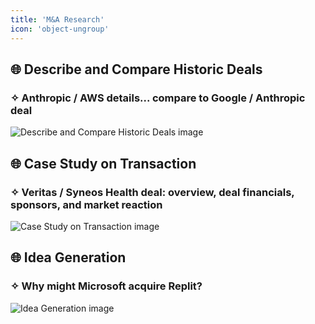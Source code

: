 ```yaml
---
title: 'M&A Research'
icon: 'object-ungroup'
---
```


## 🌐 Describe and Compare Historic Deals
### ✧ Anthropic / AWS details... compare to Google / Anthropic deal
<img
	src="/images/useCases/ma-research-image1.jpg"
	alt="Describe and Compare Historic Deals image"
/>

## 🌐 Case Study on Transaction
### ✧ Veritas / Syneos Health deal: overview, deal financials, sponsors, and market reaction
<img
	src="/images/useCases/ma-research-image2.jpg"
	alt="Case Study on Transaction image"
/>

## 🌐 Idea Generation
### ✧ Why might Microsoft acquire Replit?
<img
	src="/images/useCases/ma-research-image3.jpg"
	alt="Idea Generation image"
/>